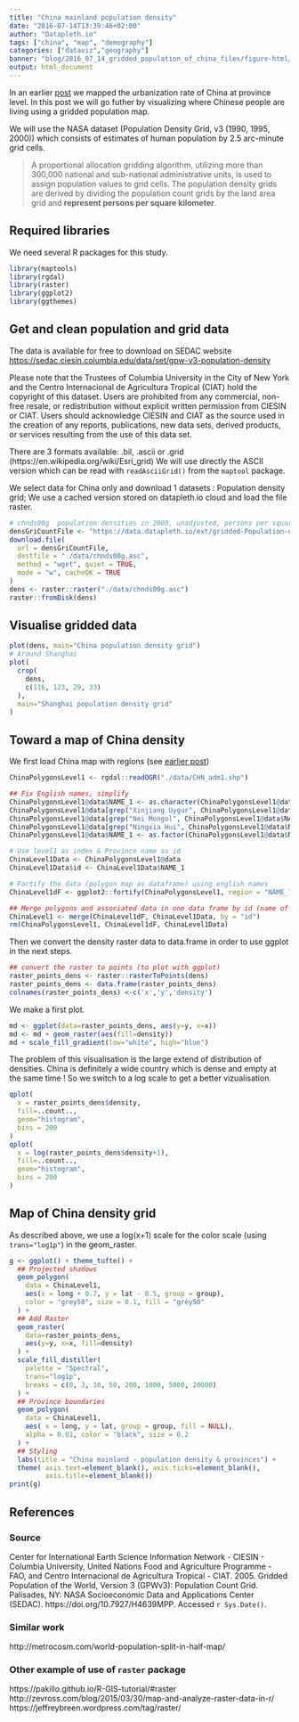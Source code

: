 ```yaml
---
title: "China mainland population density"
date: "2016-07-14T13:39:46+02:00"
author: "Datapleth.io"
tags: ["china", "map", "demography"]
categories: ["dataviz","geography"]
banner: "blog/2016_07_14_gridded_population_of_china_files/figure-html/mapDensity-1.png"
output: html_document
---
```


In an earlier
[post](https://datapleth.io/blog/2015/10/19/2015-10-19_china-urbanization/) we
mapped the urbanization rate of China at province level. In this post we will go
futher by visualizing where Chinese people are living using a gridded population
map.

We will use the NASA dataset (Population Density Grid, v3 (1990, 1995, 2000)) 
which consists of estimates of human population by 2.5 arc-minute grid cells. 

> A proportional allocation gridding algorithm, utilizing more than 300,000
national and sub-national administrative units, is used to assign population 
values to grid cells. The population density grids are derived by dividing the 
population count grids by the land area grid 
and **represent persons per square kilometer**.


## Required libraries

We need several R packages for this study.

```r
library(maptools)
library(rgdal)
library(raster)
library(ggplot2)
library(ggthemes)
```


## Get and clean population and grid data


The data is available for free to download on SEDAC website [https://sedac.ciesin.columbia.edu/data/set/gpw-v3-population-density](https://sedac.ciesin.columbia.edu/data/set/gpw-v3-population-density)

Please note that the Trustees of Columbia University in the City of New York and
the Centro Internacional de Agricultura Tropical (CIAT) hold the copyright of 
this dataset. Users are prohibited from any commercial, non-free resale, or 
redistribution without explicit written permission from CIESIN or CIAT. Users 
should acknowledge CIESIN and CIAT as the source used in the creation of any
reports, publications, new data sets, derived products, or services resulting
from the use of this data 
set.

There are 3 formats available: .bil, .ascii or .grid
(https://en.wikipedia.org/wiki/Esri_grid)
We will use directly the ASCII version which can be read with `readAsciiGrid()`
from the `maptool` package.

We select data for China only and download 1 datasets : Population density grid;
We use a cached version stored on datapleth.io cloud and load the file raster.

```r
# chnds00g	population densities in 2000, unadjusted, persons per square km
densGriCountFile <- "https://data.datapleth.io/ext/gridded-Population-of-China/chndens-ascii/chnds00g.asc"
download.file(
  url = densGriCountFile, 
  destfile = "./data/chnds00g.asc", 
  method = "wget", quiet = TRUE,
  mode = "w", cacheOK = TRUE
)
dens <- raster::raster("./data/chnds00g.asc")
raster::fromDisk(dens)
```


## Visualise gridded data

```r
plot(dens, main="China population density grid")
# Around Shanghai
plot(
  crop(
    dens,
    c(116, 123, 29, 33)
  ),
  main="Shanghai population density grid"
)
```


## Toward a map of China density 

We first load China map with regions 
(see [earlier post](https://datapleth.io/blog/2015/10/19/2015-10-19_china-urbanization/))

```r
ChinaPolygonsLevel1 <- rgdal::readOGR("./data/CHN_adm1.shp")

## Fix English names, simplify
ChinaPolygonsLevel1@data$NAME_1 <- as.character(ChinaPolygonsLevel1@data$NAME_1)
ChinaPolygonsLevel1@data[grep("Xinjiang Uygur", ChinaPolygonsLevel1@data$NAME_1),]$NAME_1 <- "Xinjiang"
ChinaPolygonsLevel1@data[grep("Nei Mongol", ChinaPolygonsLevel1@data$NAME_1),]$NAME_1 <- "Nei Menggu"
ChinaPolygonsLevel1@data[grep("Ningxia Hui", ChinaPolygonsLevel1@data$NAME_1),]$NAME_1 <- "Ningxia"
ChinaPolygonsLevel1@data$NAME_1 <- as.factor(ChinaPolygonsLevel1@data$NAME_1)

# Use level1 as index & Province name as id
ChinaLevel1Data <- ChinaPolygonsLevel1@data
ChinaLevel1Data$id <- ChinaLevel1Data$NAME_1

# Fortify the data (polygon map as dataframe) using english names
ChinaLevel1dF <- ggplot2::fortify(ChinaPolygonsLevel1, region = "NAME_1")

## Merge polygons and associated data in one data frame by id (name of the province in chinese)
ChinaLevel1 <- merge(ChinaLevel1dF, ChinaLevel1Data, by = "id")
rm(ChinaPolygonsLevel1, ChinaLevel1dF, ChinaLevel1Data)
```

Then we convert the density raster data to data.frame in order to use
ggplot in the next steps.


```r
## convert the raster to points (to plot with ggplot)
raster_points_dens <- raster::rasterToPoints(dens)
raster_points_dens <- data.frame(raster_points_dens)
colnames(raster_points_dens) <-c('x','y','density')
```

We make a first plot.

```r
md <- ggplot(data=raster_points_dens, aes(y=y, x=x)) 
md <- md + geom_raster(aes(fill=density))
md + scale_fill_gradient(low="white", high="blue")
```

The problem of this visualisation is the large extend of distribution of
densities. China is definitely a wide country which is dense and empty at the
same time ! So we switch to a log scale to get a better vizualisation.

```r
qplot(
  x = raster_points_dens$density,
  fill=..count.., 
  geom="histogram",
  bins = 200
)
qplot(
  x = log(raster_points_dens$density+1),
  fill=..count.., 
  geom="histogram",
  bins = 200
) 

```




## Map of China density grid

As described above, we use a log(x+1) scale for the color scale 
(using `trans="log1p"`) in the geom_raster.

```r
g <- ggplot() + theme_tufte() +
  ## Projected shadows
  geom_polygon(
    data = ChinaLevel1,
    aes(x = long + 0.7, y = lat - 0.5, group = group),
    color = "grey50", size = 0.1, fill = "grey50"
  ) +
  ## Add Raster
  geom_raster(
    data=raster_points_dens,
    aes(y=y, x=x, fill=density)
  ) +
  scale_fill_distiller(
    palette = "Spectral",
    trans="log1p",
    breaks = c(0, 3, 10, 50, 200, 1000, 5000, 20000)
  ) +
  ## Province boundaries
  geom_polygon(
    data = ChinaLevel1,
    aes( x = long, y = lat, group = group, fill = NULL),
    alpha = 0.01, color = "black", size = 0.2
  ) +
  ## Styling
  labs(title = "China mainland - population density & provinces") +
  theme( axis.text=element_blank(), axis.ticks=element_blank(),
         axis.title=element_blank())
print(g)
```





## References

### Source 

Center for International Earth Science Information Network - CIESIN - Columbia 
University, United Nations Food and Agriculture Programme - FAO, and Centro 
Internacional de Agricultura Tropical - CIAT. 2005. Gridded Population of the 
World, Version 3 (GPWv3): Population Count Grid. Palisades, NY: NASA 
Socioeconomic Data and Applications Center (SEDAC). 
https://doi.org/10.7927/H4639MPP. Accessed `r Sys.Date()`.


### Similar work

http://metrocosm.com/world-population-split-in-half-map/

### Other example of use of `raster` package

https://pakillo.github.io/R-GIS-tutorial/#raster
http://zevross.com/blog/2015/03/30/map-and-analyze-raster-data-in-r/
https://jeffreybreen.wordpress.com/tag/raster/